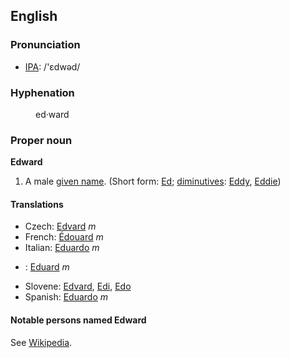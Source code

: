 ==English==
===Pronunciation===
*[[IPA]]: /'ɛdwəd/

===Hyphenation===
:ed&middot;ward

===Proper noun===
'''Edward'''

# A male [[given name]]. (Short form: [[Ed]]; [[diminutive]]s: [[Eddy]], [[Eddie]])

====Translations====
*Czech: [[Edvard]] ''m''
*French: [[Édouard]] ''m''
*Italian: [[Eduardo]] ''m''
*{{sk}}: [[Eduard#Slovak|Eduard]] ''m''
*Slovene: [[Edvard]], [[Edi]], [[Edo]]
*Spanish: [[Eduardo]] ''m''

====Notable persons named Edward====
See [[w:Edward|Wikipedia]].